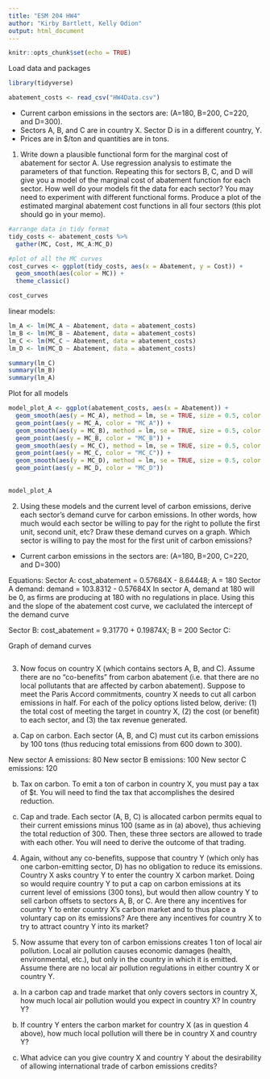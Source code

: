 ```yaml
---
title: "ESM 204 HW4"
author: "Kirby Bartlett, Kelly Odion"
output: html_document
---
```


```r
knitr::opts_chunk$set(echo = TRUE)
```


Load data and packages 
```r
library(tidyverse)

abatement_costs <- read_csv("HW4Data.csv")
```

- Current carbon emissions in the sectors are: (A=180, B=200, C=220, and D=300).
- Sectors A, B, and C are in country X. Sector D is in a different country, Y.
- Prices are in $/ton and quantities are in tons.

1. Write down a plausible functional form for the marginal cost of abatement for sector A. Use regression analysis to estimate the parameters of that function. Repeating this for sectors B, C, and D will give you a model of the marginal cost of abatement function for each sector. How well do your models fit the data for each sector? You may need to experiment with different functional forms. Produce a plot of the estimated marginal abatement cost functions in all four sectors (this plot should go in your memo).

```r
#arrange data in tidy format 
tidy_costs <- abatement_costs %>% 
  gather(MC, Cost, MC_A:MC_D)
```

```r
#plot of all the MC curves
cost_curves <- ggplot(tidy_costs, aes(x = Abatement, y = Cost)) +
  geom_smooth(aes(color = MC)) +
  theme_classic()

cost_curves 
```


linear models: 
```r

lm_A <- lm(MC_A ~ Abatement, data = abatement_costs)
lm_B <- lm(MC_B ~ Abatement, data = abatement_costs)
lm_C <- lm(MC_C ~ Abatement, data = abatement_costs)
lm_D <- lm(MC_D ~ Abatement, data = abatement_costs)

summary(lm_C)
summary(lm_B)
summary(lm_A)

```

Plot for all models 
```r

model_plot_A <- ggplot(abatement_costs, aes(x = Abatement)) +
  geom_smooth(aes(y = MC_A), method = lm, se = TRUE, size = 0.5, color = "black") +
  geom_point(aes(y = MC_A, color = "MC_A")) +
  geom_smooth(aes(y = MC_B), method = lm, se = TRUE, size = 0.5, color = "black") +
  geom_point(aes(y = MC_B, color = "MC_B")) +
  geom_smooth(aes(y = MC_C), method = lm, se = TRUE, size = 0.5, color = "black") +
  geom_point(aes(y = MC_C, color = "MC_C")) +
  geom_smooth(aes(y = MC_D), method = lm, se = TRUE, size = 0.5, color = "black") +
  geom_point(aes(y = MC_D, color = "MC_D"))
  
 
model_plot_A

```



2. Using these models and the current level of carbon emissions, derive each sector’s demand curve for carbon emissions. In other words, how much would each sector be willing to pay for the right to pollute the first unit, second unit, etc? Draw these demand curves on a graph. Which sector is willing to pay the most for the first unit of carbon emissions?

- Current carbon emissions in the sectors are: (A=180, B=200, C=220, and D=300) 

Equations: 
Sector A: cost_abatement = 0.57684X  - 8.64448; A = 180 
Sector A demand: demand = 103.8312 - 0.57684X 
In sector A, demand at 180 will be 0, as firms are producing at 180 with no regulations in place. Using this and the slope of the abatement cost curve, we caclulated the intercept of the demand curve

Sector B: cost_abatement = 9.31770 + 0.19874X; B = 200
Sector C: 

Graph of demand curves 
```r


```

3. Now focus on country X (which contains sectors A, B, and C). Assume there are no “co-benefits” from carbon abatement (i.e. that there are no local pollutants that are affected by carbon abatement). Suppose to meet the Paris Accord commitments, country X needs to cut all carbon emissions in half. For each of the policy options listed below, derive: (1) the total cost of meeting the target in country X, (2) the cost (or benefit) to each sector, and (3) the tax revenue generated.

a. Cap on carbon. Each sector (A, B, and C) must cut its carbon emissions by 100 tons (thus
reducing total emissions from 600 down to 300).

New sector A emissions: 80
New sector B emissions: 100
New sector C emissions: 120 

b. Tax on carbon. To emit a ton of carbon in country X, you must pay a tax of $t. You will need to
find the tax that accomplishes the desired reduction.



c. Cap and trade. Each sector (A, B, C) is allocated carbon permits equal to their current emissions
minus 100 (same as in (a) above), thus achieving the total reduction of 300. Then, these three
sectors are allowed to trade with each other. You will need to derive the outcome of that
trading.


4. Again, without any co-benefits, suppose that country Y (which only has one carbon-emitting sector, D)
has no obligation to reduce its emissions. Country X asks country Y to enter the country X carbon
market. Doing so would require country Y to put a cap on carbon emissions at its current level of
emissions (300 tons), but would then allow country Y to sell carbon offsets to sectors A, B, or C. Are
there any incentives for country Y to enter country X’s carbon market and to thus place a voluntary cap
on its emissions? Are there any incentives for country X to try to attract country Y into its market?


5. Now assume that every ton of carbon emissions creates 1 ton of local air pollution. Local air pollution
causes economic damages (health, environmental, etc.), but only in the country in which it is emitted.
Assume there are no local air pollution regulations in either country X or country Y.

a. In a carbon cap and trade market that only covers sectors in country X, how much local air
pollution would you expect in country X? In country Y?

b. If country Y enters the carbon market for country X (as in question 4 above), how much local
pollution will there be in country X and country Y?

c. What advice can you give country X and country Y about the desirability of allowing
international trade of carbon emissions credits?